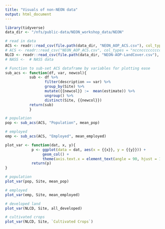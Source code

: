 ```yaml
---
title: "Visuals of non-NEON data"
output: html_document
---
```


```r
library(tidyverse)
data_dir <- "/nfs/public-data/NEON_workshop_data/NEON"

# read in data
ACS <- readr::read_csv(file.path(data_dir, "NEON_AOP_ACS.csv"), col_types = "nccnccccccccc") # ACS data
# ACS <- readr::read_csv("NEON_AOP_ACS.csv", col_types = "nccnccccccccc") # ACS data
NLCD <- readr::read_csv(file.path(data_dir, "NEON-AOP-LandCover.csv"), col_types = "cnnnnnnnnnnnnnnnnnnn") # NLCD data
# NASS <-  # NASS data

```

```r
# Function to sub-set ACS dataframe by variables for plotting ease
sub_acs <- function(df, var, newcol){
           sub <- df %>% 
                  filter(description == var) %>% 
                  group_by(Site) %>% 
                  mutate({{newcol}} :=  mean(estimate)) %>% 
                  ungroup() %>% 
                  distinct(Site, {{newcol}})
           return(sub)
           }

# population
pop <- sub_acs(ACS, "Population", mean_pop)

# employed
emp <- sub_acs(ACS, "Employed", mean_employed)

```


```r
plot_var <- function(dat, x, y){
            p <- ggplot(data = dat, aes(x = {{x}}, y = {{y}})) +
                 geom_col() + 
                 theme(axis.text.x = element_text(angle = 90, hjust = 1, vjust = 0.5))
            return(p)
}
```

```r
# population
plot_var(pop, Site, mean_pop)

# employed
plot_var(emp, Site, mean_employed)

# developed land
plot_var(NLCD, Site, all_developed)

# cultivated crops
plot_var(NLCD, Site, `Cultivated Crops`)

```